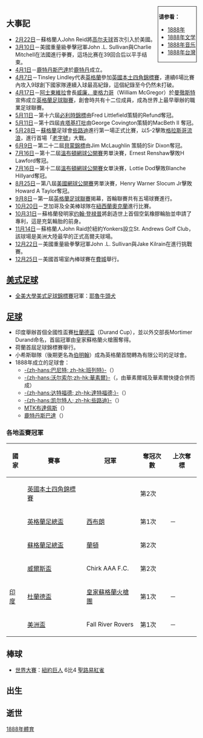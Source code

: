 {{noteTA
|1=zh-hans:西布罗姆维奇; zh-hant:西布朗;
}}
{{YearTopicTOC|1888|体育}}
<div style="float:right; border:1px; border-style:solid; padding:2px"> 
'''请参看：'''
* [[1888年|1888年]]
* [[1888年文学|1888年文学]]
* [[1888年音乐|1888年音乐]]
* [[1888年台灣|1888年台灣]]
</div>
==大事記==
* [[2月22日|2月22日]]－蘇格蘭人John Reid將[[高尔夫球|高尔夫球]]首次引入於美國。
* [[3月10日|3月10日]]－美國重量級拳擊冠軍John .L. Sullivan與Charlie Mitchell在法國進行拳賽，這场比赛在39回合后以平手结束。 
* [[4月1日|4月1日]]－[[鹿特丹斯巴達|鹿特丹斯巴達]]於[[鹿特丹|鹿特丹]]成立。
* [[4月7日|4月7日]]－Tinsley Lindley代表[[英格蘭國家足球隊|英格蘭]]參加[[英國本土四角錦標賽|英國本土四角錦標賽]]，連續6場比賽內攻入9球創下國家隊連續入球最高紀錄，這個紀錄至今仍然未打破。
* [[4月17日|4月17日]]－[[阿士東維拉足球俱樂部|阿士東維拉]]會長[[威廉．麥格力哥|威廉．麥格力哥]]（William McGregor）於[[曼徹斯特|曼徹斯特]]宣佈成立[[英格兰足球联赛|英格蘭足球聯賽]]，創會時共有十二位成員，成為世界上最早舉辦的職業足球聯賽。
* [[5月11日|5月11日]]－第十六屆[[必利時錦標|必利時錦標]]由Fred Littlefield策騎的Refund奪冠。
* [[5月11日|5月11日]]－第十四屆[[肯塔基打吡|肯塔基打吡]]由George Covington策騎的MacBeth II 奪冠。
* [[5月28日|5月28日]]－[[蘇格蘭|蘇格蘭]]足球會[[凯尔特人足球俱乐部|些路迪]]進行第一場正式比賽，以5-2擊敗[[流浪者足球俱乐部|格拉斯哥流浪]]，進行首場「[[老字號_(足球)|老字號]]」大戰。
* [[6月9日|6月9日]]－第二十二屆[[貝蒙錦標|貝蒙錦標]]由Jim McLaughlin 策騎的Sir Dixon奪冠。
* [[7月16日|7月16日]]－第十二屆[[溫布頓網球公開賽|溫布頓網球公開賽]]男單決賽，Ernest Renshaw擊敗H Lawford奪冠。
* [[7月16日|7月16日]]－第十二屆[[溫布頓網球公開賽|溫布頓網球公開賽]]女單決賽，Lottie Dod擊敗Blanche Hillyard奪冠。
* [[8月25日|8月25日]]－第八屆[[美國網球公開賽|美國網球公開賽]]男單決賽，Henry Warner Slocum Jr擊敗Howard A Taylor奪冠。
* [[9月8日|9月8日]]－第一屆[[英格兰足球联赛|英格蘭足球聯賽]]揭幕，首輪聯賽共有五場球賽進行。
* [[10月20日|10月20日]]－芝加哥及全美棒球隊在[[紐西蘭|紐西蘭]][[奧克蘭|奧克蘭]]進行比賽。
* [[10月31日|10月31日]]－蘇格蘭發明家[[约翰·登禄普|约翰·登禄普]]將創造世上首個空氣橡膠輪胎並申請了專利，這是充氣輪胎的前身。
* [[11月14日|11月14日]]－蘇格蘭人John Raid於紐約Yonkers設立St. Andrews Golf Club，該球場是美洲大陸最早的正式高爾夫球場。
* [[12月22日|12月22日]]－美國重量級拳擊冠軍John .L. Sullivan與Jake Kilrain在進行挑戰賽。
* [[12月25日|12月25日]]－美國首場室內棒球賽在[[費城|費城]]舉行。

== [[美式足球|美式足球]] ==
* [[全美大學美式足球錦標賽|全美大學美式足球錦標賽]]冠軍：[[耶魯牛頭犬|耶魯牛頭犬]]

== [[足球|足球]] ==
{{main|1888年足球}}
* 印度舉辦首個全國性盃賽[[杜蘭德盃|杜蘭德盃]]（Durand Cup），並以外交部長Mortimer Durand命名，首屆冠軍由皇家蘇格蘭火槍團奪得。
* 荷蘭首屆足球錦標賽舉行。
* 小希斯聯隊（後期更名為[[伯明翰足球會|伯明翰]]）成為英格蘭首間轉為有限公司的足球會。
* 1888年成立的足球會：
** [[巴尼特足球俱乐部|-{zh-hans:巴尼特; zh-hk:班列特}-]]（{{ENG}}）
** [[沃尔索尔足球俱乐部|-{zh-hans:沃尔索尔;zh-hk:華素爾}-]]（{{ENG}}，由華素爾城及華素爾快捷合併而成）
** [[达特福德足球俱乐部|-{zh-hans:达特福德; zh-hk:達特福德;}-]]（{{ENG}}）
** [[些路迪|-{zh-hans:凯尔特人; zh-hk:些路迪}-]]（{{SCO}}）
** [[MTK布達佩斯足球俱樂部|MTK布達佩斯]]（{{HUN}}）
** [[鹿特丹斯巴達|鹿特丹斯巴達]]（{{NED}}）

=== 各地盃賽冠軍 ===
{| class="wikitable" style="font-size: 95%; width: 60%;"
|-
! scope="row" | 國家
! scope="row" | 賽事
! scope="row" | 冠軍
! scope="row" | 奪冠次數
! scope="row" | 上次奪標
|-
| {{UK}}||[[英國本土四角錦標賽|英國本土四角錦標賽]]||{{fb|ENG}}||第2次 ||
|-
| {{ENG}}||[[英格蘭足總盃|英格蘭足總盃]]||[[西布罗姆维奇足球俱乐部|西布朗]]||第1次 ||－
|-
| {{SCO}}||[[蘇格蘭足總盃|蘇格蘭足總盃]]||[[蘭頓足球會|蘭頓]]||第2次
|-
| {{WAL}}||[[威爾斯盃|威爾斯盃]]||Chirk AAA F.C.||第2次
|-
| {{flagicon|GBR}} [[印度|印度]]||[[杜蘭德盃|杜蘭德盃]]||[[皇家蘇格蘭火槍團|皇家蘇格蘭火槍團]]||第1次||－
|-
| {{USA}}||[[美洲盃|美洲盃]]||Fall River Rovers||第1次||－
|}

==棒球==
* [[世界大賽|世界大賽]]：[[舊金山巨人|紐約巨人]] 6比4 [[聖路易紅雀|聖路易紅雀]]

== 出生 ==

== 逝世 ==

[[Category:1888年體育|]]
